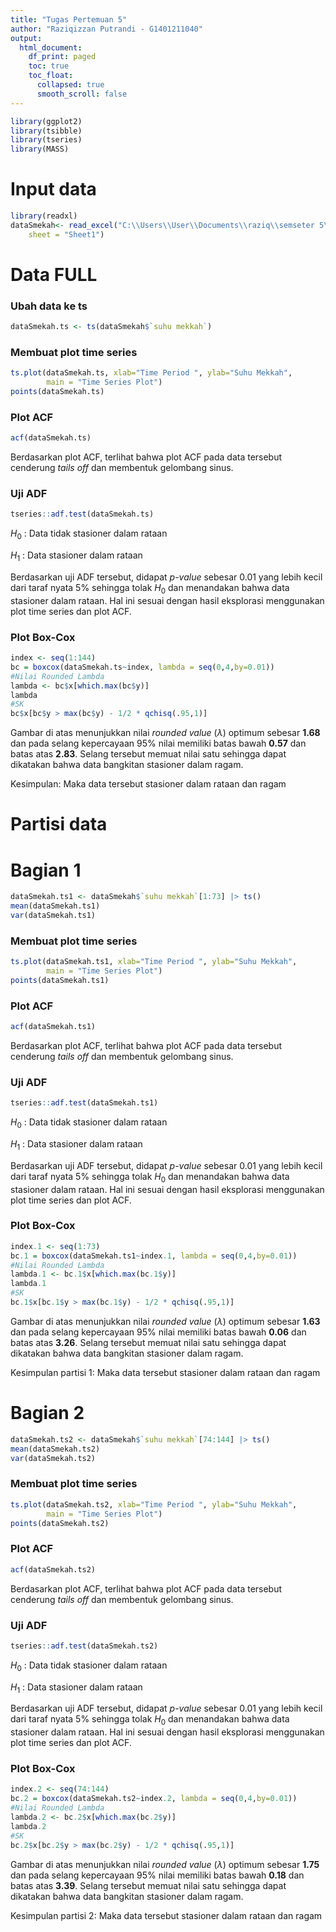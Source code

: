 ---
title: "Tugas Pertemuan 5"
author: "Raziqizzan Putrandi - G1401211040"
output:
  html_document:
    df_print: paged
    toc: true
    toc_float:
      collapsed: true
      smooth_scroll: false
---

```{r}
library(ggplot2)
library(tsibble)
library(tseries)
library(MASS)
```


# Input data

```{r}
library(readxl)
dataSmekah<- read_excel("C:\\Users\\User\\Documents\\raziq\\semseter 5\\MPDW\\praktikum\\data suhu mekkah.xlsx", 
    sheet = "Sheet1")
```

# Data FULL

### Ubah data ke ts

```{r}
dataSmekah.ts <- ts(dataSmekah$`suhu mekkah`)
```

### Membuat plot time series

```{r}
ts.plot(dataSmekah.ts, xlab="Time Period ", ylab="Suhu Mekkah", 
        main = "Time Series Plot")
points(dataSmekah.ts)
```

### Plot ACF

```{r}
acf(dataSmekah.ts)
```

Berdasarkan plot ACF, terlihat bahwa plot ACF pada data tersebut cenderung *tails off* dan membentuk gelombang sinus.

### Uji ADF

```{r}
tseries::adf.test(dataSmekah.ts)
```

$H_0$ : Data tidak stasioner dalam rataan

$H_1$ : Data stasioner dalam rataan

Berdasarkan uji ADF tersebut, didapat *p-value* sebesar 0.01 yang lebih kecil dari taraf nyata 5% sehingga tolak $H_0$ dan menandakan bahwa data stasioner dalam rataan. Hal ini sesuai dengan hasil eksplorasi menggunakan plot time series dan plot ACF.

### Plot Box-Cox

```{r}
index <- seq(1:144)
bc = boxcox(dataSmekah.ts~index, lambda = seq(0,4,by=0.01))
#Nilai Rounded Lambda
lambda <- bc$x[which.max(bc$y)]
lambda
#SK
bc$x[bc$y > max(bc$y) - 1/2 * qchisq(.95,1)]
```

Gambar di atas menunjukkan nilai *rounded value* ($\lambda$) optimum sebesar **1.68** dan pada selang kepercayaan 95% nilai memiliki batas bawah **0.57** dan batas atas **2.83**. Selang tersebut memuat nilai satu sehingga dapat dikatakan bahwa data bangkitan stasioner dalam ragam.

Kesimpulan: Maka data tersebut stasioner dalam rataan dan ragam

# Partisi data

# Bagian 1

```{r}
dataSmekah.ts1 <- dataSmekah$`suhu mekkah`[1:73] |> ts()
mean(dataSmekah.ts1)
var(dataSmekah.ts1)
```

### Membuat plot time series

```{r}
ts.plot(dataSmekah.ts1, xlab="Time Period ", ylab="Suhu Mekkah", 
        main = "Time Series Plot")
points(dataSmekah.ts1)
```

### Plot ACF

```{r}
acf(dataSmekah.ts1)
```

Berdasarkan plot ACF, terlihat bahwa plot ACF pada data tersebut cenderung *tails off* dan membentuk gelombang sinus.

### Uji ADF

```{r}
tseries::adf.test(dataSmekah.ts1)
```

$H_0$ : Data tidak stasioner dalam rataan

$H_1$ : Data stasioner dalam rataan

Berdasarkan uji ADF tersebut, didapat *p-value* sebesar 0.01 yang lebih kecil dari taraf nyata 5% sehingga tolak $H_0$ dan menandakan bahwa data stasioner dalam rataan. Hal ini sesuai dengan hasil eksplorasi menggunakan plot time series dan plot ACF.

### Plot Box-Cox

```{r}
index.1 <- seq(1:73)
bc.1 = boxcox(dataSmekah.ts1~index.1, lambda = seq(0,4,by=0.01))
#Nilai Rounded Lambda
lambda.1 <- bc.1$x[which.max(bc.1$y)]
lambda.1
#SK
bc.1$x[bc.1$y > max(bc.1$y) - 1/2 * qchisq(.95,1)]
```

Gambar di atas menunjukkan nilai *rounded value* ($\lambda$) optimum sebesar **1.63** dan pada selang kepercayaan 95% nilai memiliki batas bawah **0.06** dan batas atas **3.26**. Selang tersebut memuat nilai satu sehingga dapat dikatakan bahwa data bangkitan stasioner dalam ragam.

Kesimpulan partisi 1: Maka data tersebut stasioner dalam rataan dan ragam

# Bagian 2

```{r}
dataSmekah.ts2 <- dataSmekah$`suhu mekkah`[74:144] |> ts()
mean(dataSmekah.ts2)
var(dataSmekah.ts2)
```

### Membuat plot time series

```{r}
ts.plot(dataSmekah.ts2, xlab="Time Period ", ylab="Suhu Mekkah", 
        main = "Time Series Plot")
points(dataSmekah.ts2)
```

### Plot ACF

```{r}
acf(dataSmekah.ts2)
```

Berdasarkan plot ACF, terlihat bahwa plot ACF pada data tersebut cenderung *tails off* dan membentuk gelombang sinus.

### Uji ADF

```{r}
tseries::adf.test(dataSmekah.ts2)
```

$H_0$ : Data tidak stasioner dalam rataan

$H_1$ : Data stasioner dalam rataan

Berdasarkan uji ADF tersebut, didapat *p-value* sebesar 0.01 yang lebih kecil dari taraf nyata 5% sehingga tolak $H_0$ dan menandakan bahwa data stasioner dalam rataan. Hal ini sesuai dengan hasil eksplorasi menggunakan plot time series dan plot ACF.

### Plot Box-Cox

```{r}
index.2 <- seq(74:144)
bc.2 = boxcox(dataSmekah.ts2~index.2, lambda = seq(0,4,by=0.01))
#Nilai Rounded Lambda
lambda.2 <- bc.2$x[which.max(bc.2$y)]
lambda.2
#SK
bc.2$x[bc.2$y > max(bc.2$y) - 1/2 * qchisq(.95,1)]
```

Gambar di atas menunjukkan nilai *rounded value* ($\lambda$) optimum sebesar **1.75** dan pada selang kepercayaan 95% nilai memiliki batas bawah **0.18** dan batas atas **3.39**. Selang tersebut memuat nilai satu sehingga dapat dikatakan bahwa data bangkitan stasioner dalam ragam.

Kesimpulan partisi 2: Maka data tersebut stasioner dalam rataan dan ragam
